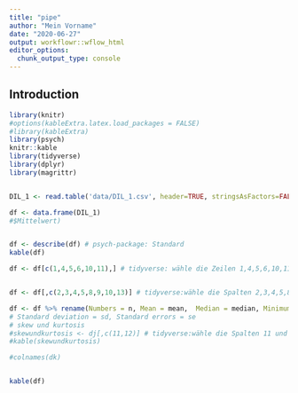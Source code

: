 ```yaml
---
title: "pipe"
author: "Mein Vorname"
date: "2020-06-27"
output: workflowr::wflow_html
editor_options:
  chunk_output_type: console
---
```


## Introduction

```r
library(knitr)
#options(kableExtra.latex.load_packages = FALSE)
#library(kableExtra)
library(psych)
knitr::kable
library(tidyverse)
library(dplyr)
library(magrittr)


DIL_1 <- read.table('data/DIL_1.csv', header=TRUE, stringsAsFactors=FALSE, sep=";", dec=",", row.names="Dosisname")

df <- data.frame(DIL_1)
#$Mittelwert)


df <- describe(df) # psych-package: Standard
kable(df)

df <- df[c(1,4,5,6,10,11),] # tidyverse: wähle die Zeilen 1,4,5,6,10,11 aus und überführe sie in ein das Objekt dj


df <- df[,c(2,3,4,5,8,9,10,13)] # tidyverse:wähle die Spalten 2,3,4,5,8,9,10,13 aus und überführe sie in das Objekt dk

df <- df %>% rename(Numbers = n, Mean = mean,  Median = median, Minimum = min, Maximum = max, Range = range, 'Standard deviation'= sd, 'Standard errors' = se)
# Standard deviation = sd, Standard errors = se
# skew und kurtosis
#skewundkurtosis <- dj[,c(11,12)] # tidyverse:wähle die Spalten 11 und 12 aus und überführe sie in das Objekt dl
#kable(skewundkurtosis)

#colnames(dk) 


kable(df)

```
